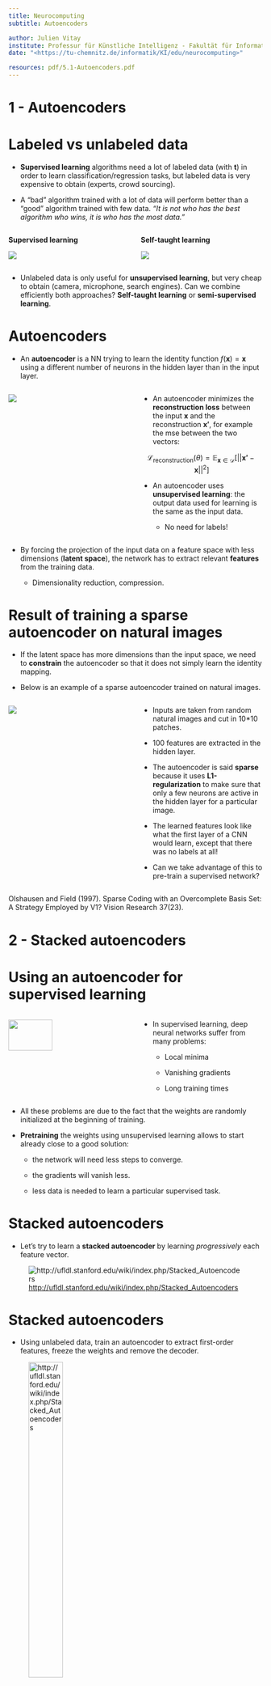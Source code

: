 ```yaml
---
title: Neurocomputing
subtitle: Autoencoders

author: Julien Vitay
institute: Professur für Künstliche Intelligenz - Fakultät für Informatik
date: "<https://tu-chemnitz.de/informatik/KI/edu/neurocomputing>"

resources: pdf/5.1-Autoencoders.pdf
---
```


# 1 - Autoencoders

# Labeled vs unlabeled data

* **Supervised learning** algorithms need a lot of labeled data (with $\mathbf{t}$) in order to learn classification/regression tasks, but labeled data is very expensive to obtain (experts, crowd sourcing).

* A "bad" algorithm trained with a lot of data will perform better than a "good" algorithm trained with few data. *"It is not who has the best algorithm who wins, it is who has the most data."*

::: {.columns}
::: {.column width=50%}


**Supervised learning**

![](img/supervised.png)

:::
::: {.column width=50%}


**Self-taught learning**

![](img/selftaught.png)

:::
:::


* Unlabeled data is only useful for **unsupervised learning**, but very cheap to obtain (camera, microphone, search engines). Can we combine efficiently both approaches? **Self-taught learning** or **semi-supervised learning**.


# Autoencoders

* An **autoencoder** is a NN trying to learn the identity function $f(\mathbf{x}) = \mathbf{x}$ using a different number of neurons in the hidden layer than in the input layer.

::: {.columns}
::: {.column width=50%}


![](img/autoencoder3.png)

:::
::: {.column width=50%}


* An autoencoder minimizes the **reconstruction loss** between the input $\mathbf{x}$ and the reconstruction $\mathbf{x'}$, for example the mse between the two vectors:

$$
    \mathcal{L}_\text{reconstruction}(\theta) = \mathbb{E}_{\mathbf{x} \in \mathcal{D}} [ ||\mathbf{x'} - \mathbf{x}||^2 ]
$$

* An autoencoder uses **unsupervised learning**: the output data used for learning is the same as the input data.

    * No need for labels!

:::
:::


* By forcing the projection of the input data on a feature space with less dimensions (**latent space**), the network has to extract relevant **features** from the training data.

    * Dimensionality reduction, compression.


# Result of training a sparse autoencoder on natural images

* If the latent space has more dimensions than the input space, we need to **constrain** the autoencoder so that it does not simply learn the identity mapping.

* Below is an example of a sparse autoencoder trained on natural images.

::: {.columns}
::: {.column width=50%}


![](img/result-autoencoder.png)

:::
::: {.column width=50%}


* Inputs are taken from random natural images and cut in 10*10 patches.

* 100 features are extracted in the hidden layer.

* The autoencoder is said **sparse** because it uses **L1-regularization** to make sure that only a few neurons are active in the hidden layer for a particular image.

* The learned features look like what the first layer of a CNN would learn, except that there was no labels at all!

* Can we take advantage of this to pre-train a supervised network?

:::
:::


::: footer
Olshausen and Field (1997). Sparse Coding with an Overcomplete Basis Set: A Strategy Employed by V1? Vision Research 37(23).
:::


# 2 - Stacked autoencoders

# Using an autoencoder for supervised learning

::: {.columns}
::: {.column width=50%}


![](img/deep.svg){width=60%}

:::
::: {.column width=50%}


* In supervised learning, deep neural networks suffer from many problems:

    * Local minima

    * Vanishing gradients

    * Long training times

:::
:::


* All these problems are due to the fact that the weights are randomly initialized at the beginning of training.

* **Pretraining** the weights using unsupervised learning allows to start already close to a good solution:

    * the network will need less steps to converge.

    * the gradients will vanish less.

    * less data is needed to learn a particular supervised task.


# Stacked autoencoders

* Let's try to learn a **stacked autoencoder** by learning *progressively* each feature vector.

![<http://ufldl.stanford.edu/wiki/index.php/Stacked_Autoencoders>](img/stacked-autoencoder.png)


# Stacked autoencoders

* Using unlabeled data, train an autoencoder to extract first-order features, freeze the weights and remove the decoder.

![<http://ufldl.stanford.edu/wiki/index.php/Stacked_Autoencoders>](img/stacked1.png){width=40%}


# Stacked autoencoders

* Train another autoencoder on the same unlabeled data, but using the previous latent space as input/output.

![<http://ufldl.stanford.edu/wiki/index.php/Stacked_Autoencoders>](img/stacked2.png)


# Stacked autoencoders

* Repeat the operation as often as needed, and finish with a simple classifier using the labeled data.

![<http://ufldl.stanford.edu/wiki/index.php/Stacked_Autoencoders>](img/stacked3.png)



# Greedy layer-wise learning

::: {.columns}
::: {.column width=50%}


![<http://ufldl.stanford.edu/wiki/index.php/Stacked_Autoencoders>](img/stacked-autoencoder.png)

:::
::: {.column width=50%}


* This defines a **stacked autoencoder**, trained using **Greedy layer-wise** learning.

* Each layer progressively learns more and more complex features of the input data (edges - contour - forms - objects): **feature extraction**.

* This method allows to train a deep network on few labeled data: the network will not overfit, because the weights are already in the right region.

* It solves **gradient vanishing**, as the weights are already close to the optimal solution and will efficiently transmit the gradient backwards.

* One can keep the pre-trained weights fixed for the classification task or **fine-tune** all the weights as in a regular DNN.

:::
:::


# Application: Finding cats on the internet


::: {.columns}
::: {.column width=50%}


![](img/catnetwork.png)

:::
::: {.column width=50%}


* Andrew Ng and colleagues (Google, Stanford) used a similar technique to train a deep belief network on color images (200x200) taken from 10 million random unlabeled Youtube videos.

* Each layer was trained greedily. They used a particular form of autoencoder called **restricted Boltzmann machines** (RBM) and a couple of other tricks (receptive fields, contrast normalization).

* Training was distributed over 1000 machines (16.000 cores) and lasted for three days.

* There was absolutely no task: the network just had to watch youtube videos.

* After learning, they visualized what the neurons had learned.

:::
:::



::: footer
Quoc Le et al. (2013). Building High-level Features Using Large Scale Unsupervised Learning. ICASSP. <http://ieeexplore.ieee.org/document/6639343>
:::

# Application: Finding cats on the internet


::: {.columns}
::: {.column width=50%}

![](img/catfinder.png)

:::
::: {.column width=50%}


![](img/catneuron.jpg)

:::
:::


* After training, some neurons had learned to respond uniquely to faces, or to cats, without ever having been instructed to.

* The network can then be fine-tuned for classification tasks, improving the pre-AlexNet state-of-the-art on ImageNet by 70%.

::: footer
Quoc Le et al. (2013). Building High-level Features Using Large Scale Unsupervised Learning. ICASSP.
:::

# 3 - Deep autoencoders

# Deep autoencoders


::: {.columns}
::: {.column width=40%}


* Autoencoders are not restricted to a single hidden layer.

* The **encoder** goes from the input space $\mathbf{x}$ to the latent space $\mathbf{z}$.

$$
    \mathbf{z} = g_\phi(\mathbf{x})
$$

* The **decoder** goes from the latent space $\mathbf{z}$ to the output space $\mathbf{x'}$.

$$
    \mathbf{x'} = f_\theta(\mathbf{z})
$$

:::
::: {.column width=60%}

![Source: <https://lilianweng.github.io/lil-log/2018/08/12/from-autoencoder-to-beta-vae.html>](img/autoencoder-architecture.png)


:::
:::


* The **latent space** is a **bottleneck** layer of lower dimensionality, learning a compressed representation of the input which has to contain enough information in order to **reconstruct** the input.

* Both the encoder with weights $\phi$ and the decoder with weights $\theta$ try to minimize the **reconstruction loss**:

$$
\mathcal{L}_\text{reconstruction}(\theta, \phi) = \mathbb{E}_{\mathbf{x} \in \mathcal{D}} [ ||f_\theta(g_\phi(\mathbf{x})) - \mathbf{x}||^2 ]
$$

* Learning is **unsupervised**: we only need input data.


# Deep autoencoders


* The encoder and decoder can be anything: fully-connected, convolutional, recurrent, etc.

* When using convolutional layers, the decoder has to **upsample** the latent space: max-unpooling or transposed convolutions can be used as in segmentation networks.

![](img/convolutionalAE.png)

::: footer
Guo X, Liu X, Zhu E, Yin J. (2017). Deep Clustering with Convolutional Autoencoders. Neural Information Processing. doi:10.1007/978-3-319-70096-0_39
:::

# Semi-supervised learning

* In **semi-supervised** or **self-taught** learning, we can first train an autoencoder on huge amounts of unlabeled data, and then use the latent representations as an input to a shallow classifier on a small supervised dataset.

::: {.columns}
::: {.column width=50%}


![Source: <https://doi.org/10.1117/12.2303912>](img/semisupervised-autoencoder.png)

:::
::: {.column width=50%}


![](img/selftaught.png)

:::
:::


* A linear classifier might even be enough if the latent space is well trained.

* The weights of the encoder can be fine-tuned with backpropagation, or remain fixed.



# Denoising autoencoder

* A **denoising autoencoder** (DAE) is trained with noisy inputs (some pixels are dropped) but perfect desired outputs. It learns to suppress that noise.

![](img/denoisingautoencoder.png){width=60%}

![Source : <https://lilianweng.github.io/lil-log/2018/08/12/from-autoencoder-to-beta-vae.html>](img/denoisingautoencoder-result.png)

::: footer
Vincent et al. (2010). "Stacked Denoising Autoencoders: Learning Useful Representations in a Deep Network with a Local Denoising Criterion". JMLR.
:::


# Deep clustering

* **Clustering** algorithms (k-means, Gaussian Mixture Models, spectral clustering, etc) can be applied in the latent space to group data points into clusters.

* If you are lucky, the clusters may even correspond to classes.

![Source: <doi:10.1007/978-3-030-32520-6_55>](img/deepclustering.jpg)


# 4 - Variational autoencoders (VAE)


# Motivation


* Autoencoders are **deterministic**: after learning, the same input $\mathbf{x}$ will generate the same latent code $\mathbf{z}$ and the same reconstruction $\mathbf{\tilde{x}}$.

* Sampling the latent space generally generates non-sense reconstructions, because an autoencoder only learns data samples, it does not learn the underlying **probability distribution**.


![Source: <https://towardsdatascience.com/understanding-variational-autoencoders-vaes-f70510919f73>](img/autoencoder-limits.png)

# Data augmentation with autoencoders

* The main problem of supervised learning is to get enough annotated data.

* Being able to generate **new** images similar to the training examples would be extremely useful (data augmentation).

::: {.columns}
::: {.column width=45%}

![Source: <https://hackernoon.com/latent-space-visualization-deep-learning-bits-2-bd09a46920df>](img/vae-mnist.png)

:::
::: {.column width=55%}

![](img/vae-faces.jpg)

:::
:::


# Regularized latent space

* In order for this to work, we need to **regularize** the latent space:

    * Close points in the latent space should correspond to close images. 

* "Classical" L1 or L2 regularization does not ensure the regularity of the latent space.

![Source: <https://towardsdatascience.com/understanding-variational-autoencoders-vaes-f70510919f73>](img/vae-latentspace.png)


# Variational autoencoder

* The **variational autoencoder** (VAE) (Kingma and Ba, 2013) solves this problem by having the encoder represent the **probability distribution** $q_\phi(\mathbf{z}|\mathbf{x})$ instead of a point $\mathbf{z}$ in the latent space.

* This probability distribution is then **sampled** to obtain a vector $\mathbf{z}$ that will be passed to the decoder $p_\theta(\mathbf{z})$.

* The strong hypothesis is that the latent space follows a **normal distribution** with mean $\mathbf{\mu_x}$ and variance $\mathbf{\sigma_x}^2$. 
$$
    \mathbf{z} \sim \mathcal{N}(\mathbf{\mu_x}, \mathbf{\sigma_x}^2)
$$

* The two vectors $\mathbf{\mu_x}$ and $\mathbf{\sigma_x}^2$ are the outputs of the encoder.

![Source: <https://towardsdatascience.com/understanding-variational-autoencoders-vaes-f70510919f73>](img/vae-structure.png){width=80%}

::: footer
Kingma, D. P., and Welling, M. (2013). Auto-Encoding Variational Bayes. arXiv:1312.6114
:::


# Sampling from a normal distribution

::: {.columns}
::: {.column width=50%}


![](img/normaldistribution.svg)

:::
::: {.column width=50%}


* The normal distribution $\mathcal{N}(\mu, \sigma^2)$ is fully defined by its two parameters:

    * $\mu$ is the mean of the distribution.

    * $\sigma^2$ is its variance.

:::
:::


* The **probability density function** (pdf) of the normal distribution is defined by the Gaussian function:

$$
    f(x; \mu, \sigma) = \frac{1}{\sqrt{2\,\pi\,\sigma^2}} \, e^{-\displaystyle\frac{(x - \mu)^2}{2\,\sigma^2}}
$$ 

* A sample $x$ will likely be close to $\mu$, with a deviation defined by $\sigma^2$.

* It can be obtained using a sample of the **standard normal distribution** $\mathcal{N}(0, 1)$:

$$x = \mu + \sigma \, \xi \; \; \text{with} \; \xi \sim \mathcal{N}(0, 1)$$


# Variational autoencoder

* Architecture of the VAE:

    1. The encoder $q_\phi(\mathbf{z}|\mathbf{x})$ outputs the parameters $\mathbf{\mu_x}$ and $\mathbf{\sigma_x}^2$ of a normal distribution $\mathcal{N}(\mathbf{\mu_x}, \mathbf{\sigma_x}^2)$.

    2. We sample one vector $\mathbf{z}$ from this distribution: $\mathbf{z} \sim \mathcal{N}(\mathbf{\mu_x}, \mathbf{\sigma_x}^2)$.

    3. The decoder $p_\theta(\mathbf{z})$ reconstructs the input.

* Open questions:

    1. Which loss should we use and how do we regularize?

    2. Does backpropagation still work?

![](img/vae-structure.png){width=60%}


# Loss function of a VAE

* The **loss function** used in a VAE is of the form:

$$
    \mathcal{L}(\theta, \phi) = \mathcal{L}_\text{reconstruction}(\theta, \phi) + \mathcal{L}_\text{regularization}(\phi)
$$ 

* The first term is the usual **reconstruction loss** of an autoencoder which depends on both the encoder and the decoder.

* One could simply compute the **mse** (summed over all pixels) between the input and the reconstruction:

$$ \mathcal{L}_\text{reconstruction}(\theta, \phi) = \mathbb{E}_{\mathbf{x} \in \mathcal{D}, \mathbf{z} \sim q_\phi(\mathbf{z}|\mathbf{x})} [ ||p_\theta(\mathbf{z}) - \mathbf{x}||^2 ]$$

* In the expectation, $\mathbf{x}$ is sampled from the dataset $\mathcal{D}$ while $\mathbf{z}$ is sampled from the encoder $q_\phi(\mathbf{z}|\mathbf{x})$.

* In (Kingma et al., 2013), pixels values are normalized between 0 and 1, the decoder uses the logistic activation function for its output layer and the binary cross-entropy loss function is used:

$$ \mathcal{L}_\text{reconstruction}(\theta, \phi) = \mathbb{E}_{\mathbf{x} \in \mathcal{D}, \mathbf{z} \sim q_\phi(\mathbf{z}|\mathbf{x})} [ - \log p_\theta(\mathbf{z})]$$

* The justification comes from variational inference and evidence lower-bound optimization (ELBO) but is out of the scope of this lecture.

# Regularization term

* The second term is the **regularization term** for the latent space, which only depends on the encoder with weights $\phi$:

$$
    \mathcal{L}_\text{regularization}(\phi) = \text{KL}(q_\phi(\mathbf{z}|\mathbf{x}) || \mathcal{N}(\mathbf{0}, \mathbf{1})) = \text{KL}(\mathcal{N}(\mathbf{\mu_x}, \mathbf{\sigma_x}^2) || \mathcal{N}(\mathbf{0}, \mathbf{1}))
$$

* It is defined as the **Kullback-Leibler divergence** between the output of the encoder and the standard normal distribution $\mathcal{N}(\mathbf{0}, \mathbf{1})$.

* Think of it as a statistical "distance" between the distribution $q_\phi(\mathbf{z}|\mathbf{x})$ and the distribution $\mathcal{N}(\mathbf{0}, \mathbf{1})$.

* The principle is not very different from L2-regularization, where we want the weights to be as close as possible from 0.

* Here we want the encoder to be as close as possible from $\mathcal{N}(\mathbf{0}, \mathbf{1})$.

# Regularization term

* Why do we want the latent distributions to be close from $\mathcal{N}(\mathbf{0}, \mathbf{1})$ for **all** inputs $\mathbf{x}$?
$$
    \mathcal{L}(\theta, \phi) = \mathcal{L}_\text{reconstruction}(\theta, \phi) + \text{KL}(q_\phi(\mathbf{z}|\mathbf{x}) || \mathcal{N}(\mathbf{0}, \mathbf{1}))
$$ 

* By forcing the distributions to be close, we avoid "holes" in the latent space: we can move smoothly from one distribution to another without generating **non-sense** reconstructions.

![Source: <https://towardsdatascience.com/understanding-variational-autoencoders-vaes-f70510919f73>](img/vae-regularization.png)


# Why not regularize the mean and variance?

* To make $q_\phi(\mathbf{z}|\mathbf{x})$ close from $\mathcal{N}(\mathbf{0}, \mathbf{1})$, one could minimize the Euclidian distance in the **parameter space**:

$$
    \mathcal{L}(\theta, \phi) = \mathcal{L}_\text{reconstruction}(\theta, \phi) +  (||\mathbf{\mu_x}||^2 + ||\mathbf{\sigma_x} - 1||^2)
$$ 

* However, this does not consider the **overlap** between the distributions.

* The two pairs of distributions below have the same distance between their means (0 and 1) and the same variance (1 and 10 respectively).

* The distributions on the left are very different from each other, but the distance in the parameter space is the same.

![](img/naturalgradient.png){width=60%}

# Kullback-Leibler divergence


* The **KL divergence** between two random distributions $X$ and $Y$ measures the **statistical distance** between them.

* It describes, on average, how likely a sample from $X$ could come from $Y$:

$$
    \text{KL}(X ||Y) = \mathbb{E}_{x \sim X}[- \log \frac{P(Y=x)}{P(X=x)}]
$$

![](img/crossentropy.svg){width=70%}


* When the two distributions are equal almost anywhere, the KL divergence is 0. Otherwise it is positive.

* **Minimizing the KL divergence between two distributions makes them close in the statistical sense**. 


# Kullback-Leibler divergence

* The advantage of minimizing the KL of $q_\phi(\mathbf{z}|\mathbf{x})$ with $\mathcal{N}(0, 1)$ is that the KL takes a **closed form**, i.e. there is no need to compute the expectation over all possible latent representations $\mathbf{z}$:

$$
    \mathcal{L}_\text{regularization}(\phi) = \text{KL}(q_\phi(\mathbf{z}|\mathbf{x}) || \mathcal{N}(\mathbf{0}, \mathbf{1})) = \mathbb{E}_{\mathbf{x} \in \mathcal{D}, \mathbf{z} \sim q_\phi(\mathbf{z}|\mathbf{x})}[- \log \frac{f_{0, 1}(\mathbf{z}|\mathbf{x})}{q_\phi(\mathbf{z}|\mathbf{x})}]
$$

* If $\mathbf{\mu_x}$ and  $\mathbf{\sigma_x}$ have $K$ elements (dimension of the latent space), the KL can be expressed as:

$$
    \mathcal{L}_\text{regularization}(\phi) = \mathbb{E}_{\mathbf{x} \in \mathcal{D}}[\dfrac{1}{2} \, \sum_{k=1}^K (\mathbf{\sigma_x} + \mathbf{\mu_x}^2 -1 - \log \mathbf{\sigma_x})]
$$

* The KL is very easy to differentiate w.r.t $\mathbf{\mu_x}$ and  $\mathbf{\sigma_x}$, i.e. w.r.t $\phi$!

* In practice, the encoder predicts the vectors $\mathbf{\mu_x}$ and $\Sigma_\mathbf{x} = \log \mathbf{\sigma_x}$, so the loss becomes:

$$
    \mathcal{L}_\text{regularization}(\phi) = \dfrac{1}{2} \, \sum_{k=1}^K (\exp \Sigma_\mathbf{x} + \mathbf{\mu_x}^2 -1 - \Sigma_\mathbf{x})
$$

::: footer
See <https://wiseodd.github.io/techblog/2016/12/10/variational-autoencoder/>
:::

# Regularization

* Regularization tends to create a "gradient" over the information encoded in the latent space. 

* A point of the latent space sampled between the means of two encoded distributions should be decoded in an image in between the two training images.


![](img/vae-regularization2.png){width=65%}

# Reparameterization trick

::: {.columns}
::: {.column width=50%}


* The second problem is that backpropagation does not work through the sampling operation.

* It is easy to backpropagate the gradient of the loss function through the decoder until the sample $\mathbf{z}$.

* But how do you backpropagate to the outputs of the encoder: $\mathbf{\mu_x}$ and $\mathbf{\sigma_x}$?

:::
::: {.column width=50%}


![](img/vae-structure.png)

:::
:::


::: {.columns}
::: {.column width=50%}


* Modifying slightly $\mathbf{\mu_x}$ or $\mathbf{\sigma_x}$ may not change at all the sample $\mathbf{z} \sim \mathcal{N}(\mathbf{\mu_x}, \mathbf{\sigma_x}^2)$, so you cannot estimate any gradient.

$$\frac{\partial \mathbf{z}}{\partial \mathbf{\mu_x}} = \; ?$$

:::
::: {.column width=50%}


![](img/normaldistribution.svg)

:::
:::


# Reparameterization trick

* Backpropagation does not work through a **sampling** operation, because it is not differentiable. 

$$\mathbf{z} \sim \mathcal{N}(\mathbf{\mu_x}, \mathbf{\sigma_x}^2)$$

* The **reparameterization trick** consists in taking a sample $\xi$ out of $\mathcal{N}(0, 1)$ and reconstruct $\mathbf{z}$ with:

$$\mathbf{z} = \mathbf{\mu_x} + \mathbf{\sigma_x} \, \xi \qquad \text{with} \qquad \xi \sim \mathcal{N}(0, 1)$$

![Source: <https://towardsdatascience.com/understanding-variational-autoencoders-vaes-f70510919f73>](img/vae-reparameterization.png)


# Reparameterization trick

* The sampled value $\xi \sim \mathcal{N}(0, 1)$ becomes just another input to the neural network.


![Source: <https://towardsdatascience.com/understanding-variational-autoencoders-vaes-f70510919f73>](img/vae-reparameterization2.png){width=60%}



* It allows to transform $\mathbf{\mu_x}$ and $\mathbf{\sigma_x}$ into a sample $\mathbf{z}$ of $\mathcal{N}(\mathbf{\mu_x}, \mathbf{\sigma_x}^2)$:

$$\mathbf{z} = \mathbf{\mu_x} + \mathbf{\sigma_x} \, \xi$$


* We do not need to backpropagate through $\xi$, as there is no parameter to learn!

* The neural network becomes differentiable end-to-end, backpropagation will work.


# Variational autoencoder

::: {.columns}
::: {.column width=50%}


* A variational autoencoder is an autoencoder where the latent space represents a probability distribution $q_\phi(\mathbf{z} | \mathbf{x})$ using the mean $\mathbf{\mu_x}$ and standard deviation $\mathbf{\sigma_x}$ of a normal distribution.

* The latent space can be sampled to generate new images using the decoder $p_\theta(\mathbf{z})$.

* KL regularization and the reparameterization trick are essential to VAE.

:::
::: {.column width=50%}


![Source: <https://ijdykeman.github.io/ml/2016/12/21/cvae.html>](img/vae-structure.svg)

:::
:::



$$\begin{aligned}
    \mathcal{L}(\theta, \phi) &= \mathcal{L}_\text{reconstruction}(\theta, \phi) + \mathcal{L}_\text{regularization}(\phi) \\
    &= \mathbb{E}_{\mathbf{x} \in \mathcal{D}, \xi \sim \mathcal{N}(0, 1)} [ - \log p_\theta(\mathbf{\mu_x} + \mathbf{\sigma_x} \, \xi) + \dfrac{1}{2} \, \sum_{k=1}^K (\mathbf{\sigma_x} + \mathbf{\mu_x}^2 -1 - \log \mathbf{\sigma_x})] \\
\end{aligned}$$



# Variational autoencoder

* The two main applications of VAEs in **unsupervised learning** are:

1. **Dimensionality reduction**: projecting high dimensional data (images) onto a smaller space, for example a 2D space for visualization.

2. **Generative modeling**: generating samples from the same distribution as the training data (data augmentation, deep fakes) by sampling on the manifold.

::: {.columns}
::: {.column width=60%}

![](img/vae_mnist.png)


:::
::: {.column width=40%}

![Source: <https://blog.keras.io/building-autoencoders-in-keras.html>](img/vae_digits_manifold.png){width=80%}

:::
:::



# DeepFake

{{< youtube JbzVhzNaTdI >}}


<https://github.com/iperov/DeepFaceLab>




# DeepFake

* During training, **one** encoder and **two** decoders learns to reproduce the face of each person.

![](img/deepfakes_01.png){width=40%}


* When generating the deepfake, the decoder of person B is used on the latent representation of person A.

![](img/deepfakes_02.png){width=40%}


::: footer
<https://www.alanzucconi.com/2018/03/14/understanding-the-technology-behind-deepfakes/>
:::


# $\beta$-VAE

* VAE does not use a regularization parameter to balance the reconstruction and regularization losses. What happens if you do?

$$\begin{aligned}
    \mathcal{L}(\theta, \phi) &= \mathcal{L}_\text{reconstruction}(\theta, \phi) + \beta \, \mathcal{L}_\text{regularization}(\phi) \\
    &= \mathbb{E}_{\mathbf{x} \in \mathcal{D}, \xi \sim \mathcal{N}(0, 1)} [ - \log p_\theta(\mathbf{\mu_x} + \mathbf{\sigma_x} \, \xi) + \dfrac{\beta}{2} \, \sum_{k=1}^K (\mathbf{\sigma_x} + \mathbf{\mu_x}^2 -1 - \log \mathbf{\sigma_x})] \\
\end{aligned}$$

* Using $\beta > 1$ puts emphasis on learning statistically independent latent factors.

* The $\beta$-VAE allows to **disentangle** the latent variables, i.e. manipulate them individually to vary only one aspect of the image (pose, color, gender, etc.).

![](img/betavae-results.png){width=70%}


::: footer
Higgins et al. (2016). beta-VAE: Learning Basic Visual Concepts with a Constrained Variational Framework. <https://openreview.net/forum?id=Sy2fzU9gl>
:::

# VQ-VAE

* Deepmind researchers proposed VQ-VAE-2, a hierarchical VAE using vector-quantized priors able to generate high-resolution images.

::: {.columns}
::: {.column width=50%}


![](img/vqvae.png)

:::
::: {.column width=50%}


![](img/vqvae-results.png)

![](img/vqvae-results.gif)

:::
:::


::: footer
Razavi A, Oord A van den, Vinyals O. 2019. Generating Diverse High-Fidelity Images with VQ-VAE-2. arXiv:190600446
:::

# Conditional variational autoencoder (CVAE)

* What if we provide the labels to the encoder and the decoder during training?

![Source: <https://ijdykeman.github.io/ml/2016/12/21/cvae.html>](img/cvae-structure.svg){width=70%}


::: footer
Sohn, K., Lee, H., and Yan, X. (2015). “Learning Structured Output Representation using Deep Conditional Generative Models,” NIPS 28.
:::

# Conditional variational autoencoder (CVAE)

* When trained with labels, the **conditional variational autoencoder** (CVAE) becomes able to sample many images of the same class.

![Source: <https://ijdykeman.github.io/ml/2016/12/21/cvae.html>](img/cvae-generation.svg){width=80%}


::: footer
Sohn, K., Lee, H., and Yan, X. (2015). “Learning Structured Output Representation using Deep Conditional Generative Models,” NIPS 28.
:::

# CVAE on MNIST

* CVAE allows to sample as many samples of a given class as we want: **data augmentation**.

![Source: <https://ijdykeman.github.io/ml/2016/12/21/cvae.html>](img/cvae-mnist.png){width=50%}


# CVAE on shapes

* The condition does not need to be a label, it can be a shape or another image (passed through another encoder).

![Source: <https://hci.iwr.uni-heidelberg.de/content/variational-u-net-conditional-appearance-and-shape-generation>](img/cvae-shape.png){width=50%}



# 5 - Variational inference (optional)

# Learning probability distributions from samples

::: {.columns}
::: {.column width=60%}

* The input data $X$ comes from an unknown distribution $P(X)$. The training set $\mathcal{D}$ is formed by **samples** of that distribution.

* Learning the distribution of the data means learning a **parameterized distribution** $p_\theta(X)$ that is as close as possible from the true distribution $P(X)$.

* The parameterized distribution could be a family of known distributions (e.g. normal) or a neural network with a softmax output layer.

:::
::: {.column width=40%}

![Source: <https://machinelearningmastery.com/probability-density-estimation/>](img/kerneldensityestimation.png)

:::
:::


* This means that we want to minimize the KL between the two distributions:

$$\min_\theta \, \text{KL}(P(X) || p_\theta(X)) = \mathbb{E}_{x \sim P(X)} [- \log \dfrac{p_\theta(X=x)}{P(X=x)}]$$

* The problem is that we do not know $P(X)$ as it is what we want to learn, so we cannot estimate the KL directly.


# Supervised learning

::: {.columns}
::: {.column width=65%}

* In supervised learning, we are learning the **conditional probability** $P(T | X)$ of the targets given the inputs, i.e. what is the probability of having the label $T=t$ given the input $X=x$.

* A NN with a softmax output layer represents the parameterized distribution $p_\theta(T | X)$.

* The KL between the two distributions is:

$$\text{KL}(P(T | X) || p_\theta(T | X)) = \mathbb{E}_{x, t \sim \mathcal{D}} [- \log \dfrac{p_\theta(T=t | X=x)}{P(T=t | X=x)}]$$

:::
::: {.column width=35%}

![](img/mlp.svg)

:::
:::



* With the properties of the log, we know that the KL is the cross-entropy minus the entropy of the data:

$$\begin{aligned}
\text{KL}(P(T | X) || p_\theta(T | X)) &= \mathbb{E}_{x, t \sim \mathcal{D}} [- \log p_\theta(T=t | X=x)]  - \mathbb{E}_{x, t \sim \mathcal{D}} [- \log P(T=t | X=x)] \\
&\\
    & = H(P(T | X), p_\theta(T |X)) - H(P(T|X)) \\
\end{aligned}$$

# Supervised learning

* Kullback-Leibler divergence between the model and the data:

$$\begin{aligned}
\text{KL}(P(T | X) || p_\theta(T | X)) & = H(P(T | X), p_\theta(T |X)) - H(P(T|X)) \\
\end{aligned}$$

* When we minimize the KL by applying gradient descent on the parameters $\theta$, only the cross-entropy will change, as the data does not depends on the model:

$$\begin{aligned}
\nabla_\theta \, \text{KL}(P(T | X) || p_\theta(T | X))  & = \nabla_\theta \, H(P(T | X), p_\theta(T |X)) - \nabla_\theta \,  H(P(T|X)) \\
    &\\
     & = \nabla_\theta \, H(P(T | X), p_\theta(T |X)) \\
     & \\
     & = \nabla_\theta \, \mathbb{E}_{x, t \sim \mathcal{D}} [-  \log p_\theta(T=t | X=x) ]\\
\end{aligned}$$

* Minimizing the cross-entropy (negative log likelihood) of the model on the data is the same as minimizing the KL between the two distributions in supervised learning!

* We were actually minimizing the KL all along.


# Maximum likelihood estimation

* When trying to learn the distribution $P(X)$ of the data directly, we could use the same trick:

$$\nabla_\theta \, \text{KL}(P(X) || p_\theta(X)) = \nabla_\theta \, H(P(X), p_\theta(X))  = \nabla_\theta \, \mathbb{E}_{x \sim X} [- \log p_\theta(X=x)]$$

i.e. maximize the log-likelihood of the model on the data $X$.

* If we use $N$ data samples to estimate the expectation, we notice that:

$$
\mathbb{E}_{x \sim X} [\log p_\theta(X=x)] \approx \dfrac{1}{N} \, \sum_{i=1}^N \log p_\theta(X=x_i) = \dfrac{1}{N} \, \log \prod_{i=1}^N p_\theta(X=x_i) = \dfrac{1}{N} \, \log L(\theta)
$$

is indeed the log-likelihood of the model on the data that we maximized in **maximum likelihood estimation**.

# Curse of dimensionality

* The problem is that images are **highly-dimensional** (one dimension per pixel), so we would need astronomical numbers of samples to estimate the gradient (once): **curse of dimensionality**. 

![Source: <https://dibyaghosh.com/blog/probability/highdimensionalgeometry.html>](img/cursedimensionality.png)

* MLE does not work well in high-dimensional spaces.

* We need to work in a much lower-dimensional space.


# Manifolds

::: {.columns}
::: {.column width=60%}

* Images are not random samples of the pixel space: **natural images** are embedded in a much lower-dimensional space called a **manifold**.

* A manifold is a **locally Euclidian** topological space of lower dimension.

* The surface of the earth is locally flat and 2D, but globally spherical and 3D.

* If we have a **generative model** telling us how a point on the manifold $z$ maps to the image space ($P(X | z)$), we would only need to learn the distribution of the data in the lower-dimensional **latent space**.

:::
::: {.column width=40%}

![Source: <https://en.wikipedia.org/wiki/Manifold>](img/manifold.png)

:::
:::



# Generative model

::: {.columns}
::: {.column width=70%}

* The low-dimensional **latent variables** $z$ are the actual cause for the observations $X$.

* Given a sample $z$ on the manifold, we can train a **generative model** $p_\theta(X | z)$ to recreate the input $X$.

* $p_\theta(X | z)$ is the **decoder**: given a latent representation $z$, what is the corresponding observation $X$?

:::
::: {.column width=30%}

![Source: <https://blog.evjang.com/2016/08/variational-bayes.html>](img/latentvariable.png)


:::
:::


* If we learn the distribution $p_\theta(z)$ of the manifold (latent space), we can infer the distribution of the data $p_\theta(X)$ using that model:

$$p_\theta(X) = \mathbb{E}_{z \sim p_\theta(z)} [p_\theta(X | z)] = \int_z p_\theta(X | z) \, p_\theta(z) \, dz$$

* Problem: we do not know $p_\theta(z)$, as the only data we see is $X$: $z$ is called a **latent variable** because it explains the data but is hidden.

# Variational inference

* To estimate $p_\theta(z)$, we could again marginalize over $X$:


$$p_\theta(z) = \mathbb{E}_{x \sim p_\theta(X)} [p_\theta(z | x)] = \int_x p_\theta(z | x) \, p_\theta(x) \, dx$$

* $p_\theta(z | x)$ is the **encoder**: given an input $x \sim p_\theta(X)$, what is its latent representation $z$?

* The Bayes rule tells us:

$$p_\theta(z | x) = p_\theta(x |z) \, \dfrac{p_\theta(z)}{p_\theta(x)}$$

* The posterior probability (encoder) $p_\theta(z | X)$ depends on the model (decoder) $p_\theta(X|z)$, the prior (assumption) $p_\theta(z)$ and the evidence (data) $p_\theta(X)$.

* We get: 

$$p_\theta(z) = \mathbb{E}_{x \sim p_\theta(X)} [p_\theta(x |z) \, \dfrac{p_\theta(z)}{p_\theta(x)}]$$


# Variational inference

* The posterior is **untractable** as it would require to integrate over all possible inputs $x \sim p_\theta(X)$:

$$p_\theta(z) = \mathbb{E}_{x \sim p_\theta(X)} [p_\theta(x |z) \, \dfrac{p_\theta(z)}{p_\theta(x)}] = \int_x p_\theta(x |z) \, p_\theta(z) \, dx$$

* **Variational inference** proposes to approximate the true encoder $p_\theta(z | x)$ by another parameterized distribution $q_\phi(z|x)$. 

![Source: <https://lilianweng.github.io/lil-log/2018/08/12/from-autoencoder-to-beta-vae.html>](img/VAE-graphical-model.png){width=60%}

* The decoder $p_\theta(x |z)$ generates observations $x$ from a latent representation $x$ with parameters $\theta$.

* The encoder $q_\phi(z|x)$ estimates the latent representation $z$ of a generated observation $x$. It should approximate $p_\theta(z | x)$ with parameters $\phi$.


# Variational inference

* To make $q_\phi(z| X)$ close from $p_\theta(z | X)$, we minimize their KL divergence:

$$\begin{aligned}
\text{KL}(q_\phi(z|X) || p_\theta(z | X) ) &= \mathbb{E}_{z \sim q_\phi(z|X)} [- \log \dfrac{p_\theta(z | X)}{q_\phi(z|X)}]\\
\end{aligned}$$

* Note that we sample the latent representations from the learned encoder $q_\phi(z|X)$ (imagination).

* As $p_\theta(z | X) = p_\theta(X |z) \, \dfrac{p_\theta(z)}{p_\theta(X)}$, we get:

$$\begin{aligned}
\text{KL}(q_\phi(z|X) || p_\theta(z | X) ) &= \mathbb{E}_{z \sim q_\phi(z|X)} [- \log \dfrac{p_\theta(X | z) \, p_\theta(z)}{q_\phi(z|X) \, p_\theta(X)}]\\
&=\mathbb{E}_{z \sim q_\phi(z|X)} [- \log \dfrac{p_\theta(z)}{q_\phi(z|X)}] - \mathbb{E}_{z \sim q_\phi(z|X)} [- \log p_\theta(X)]  \\
&+ \mathbb{E}_{z \sim q_\phi(z|X)} [- \log p_\theta(X | z)]\\
\end{aligned}$$

* $p_\theta(X)$ does not depend on $z$, so its expectation w.r.t $z$ is constant:

$$\begin{aligned}
\text{KL}(q_\phi(z|X) || p_\theta(z | X) ) &= \text{KL}(q_\phi(z|X) || p_\theta(z)) + \log p_\theta(X) + \mathbb{E}_{z \sim q_\phi(z|X)} [- \log p_\theta(X | z)]\\
\end{aligned}$$


# Evidence lower bound

* We rearrange the terms:

$$\begin{aligned}
\log p_\theta(X) - \text{KL}(q_\phi(z|X) || p_\theta(z | X) ) &=  - \mathbb{E}_{z \sim q_\phi(z|X)} [- \log p_\theta(X | z)] - \text{KL}(q_\phi(z|X) || p_\theta(z))\\
\end{aligned}$$

* Training the **encoder** means that we **minimize** $\text{KL}(q_\phi(z|X) || p_\theta(z | X) )$.

* Training the **decoder** means that we **maximize** $\log p_\theta(X)$ (log-likelihood of the model).

* Training the encoder and decoder together means that we **maximize**:

$$ \text{ELBO}(\theta, \phi) = \log p_\theta(X) - \text{KL}(q_\phi(z|X) || p_\theta(z | X) )$$

* The KL divergence is always positive or equal to 0, so we have:

$$\text{ELBO}(\theta, \phi) \leq \log p_\theta(X)$$

* This term is called  the **evidence lower bound** (ELBO): by maximizing it, we also maximize the untractable evidence $\log p_\theta(X)$, which is what we want to do.

# Variational inference

* The trick is that the right-hand term of the equation gives us a tractable definition of the ELBO term:

$$\begin{aligned}
\text{ELBO}(\theta, \phi) &=  \log p_\theta(X) - \text{KL}(q_\phi(z|X) || p_\theta(z | X) ) \\
&\\
&= - \mathbb{E}_{z \sim q_\phi(z|X)} [- \log p_\theta(X | z)] - \text{KL}(q_\phi(z|X) || p_\theta(z))
\end{aligned}$$


* What happens when we **minimize** the negative ELBO? 

$$ \mathcal{L}(\theta, \phi) = - \text{ELBO}(\theta, \phi) = \mathbb{E}_{z \sim q_\phi(z|X)} [- \log p_\theta(X | z)] + \text{KL}(q_\phi(z|X) || p_\theta(z))$$

* $\mathbb{E}_{z \sim q_\phi(z|X)} [- \log p_\theta(X | z)]$ is the **reconstruction loss** of the decoder $p_\theta(X | z)$:

    * Given a sample $z$ of the encoder $q_\phi(z|X)$, minimize the negative log-likelihood of the reconstruction $p_\theta(X | z)$.

* $\text{KL}(q_\phi(z|X) || p_\theta(z))$ is the **regularization loss** for the encoder: 

    * The latent distribution $q_\phi(z|X)$ should be too far from the **prior** $p_\theta(z)$.



# Variational autoencoders

* **Variational autoencoders** use $\mathcal{N}(0, 1)$ as a prior for the latent space, but any other prior could be used. 

$$\begin{aligned}
    \mathcal{L}(\theta, \phi) &= \mathcal{L}_\text{reconstruction}(\theta, \phi) + \mathcal{L}_\text{regularization}(\phi) \\
    &\\
    &= \mathbb{E}_{\mathbf{x} \in \mathcal{D}, \mathbf{z} \sim q_\phi(\mathbf{z}|\mathbf{x})} [ - \log p_\theta(\mathbf{z})] + \text{KL}(q_\phi(\mathbf{z}|\mathbf{x}) || \mathcal{N}(\mathbf{0}, \mathbf{1}))\\
\end{aligned}$$

* The reparameterization trick and the fact that the KL between normal distributions has a closed form allow us to use backpropagation end-to-end.

* The encoder $q_\phi(z|X)$ and decoder $p_\theta(X | z)$ are neural networks in a VAE, but other parametrized distributions can be used (e.g. in physics).

::: {.columns}
::: {.column width=50%}


![Source: <https://lilianweng.github.io/lil-log/2018/08/12/from-autoencoder-to-beta-vae.html>](img/VAE-graphical-model.png)


:::
::: {.column width=50%}


![Source: <https://ijdykeman.github.io/ml/2016/12/21/cvae.html>](img/vae-reparameterization2.png)


:::
:::
